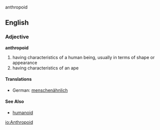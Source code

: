 {{Wikipedia}}
anthropoid

==English==

===Adjective===
'''anthropoid'''
#having characteristics of a human being, usually in terms of shape or appearance
#having characteristics of an ape

====Translations====
*German: [[menschenähnlich]]

====See Also====
*[[humanoid]]

[[io:Anthropoid]]